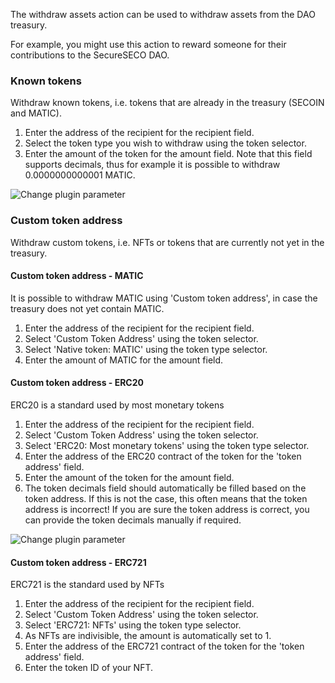 The withdraw assets action can be used to withdraw assets from the DAO treasury.

For example, you might use this action to reward someone for their contributions to the SecureSECO DAO.

### Known tokens
Withdraw known tokens, i.e. tokens that are already in the treasury (SECOIN and MATIC). 
1. Enter the address of the recipient for the recipient field.
1. Select the token type you wish to withdraw using the token selector.
1. Enter the amount of the token for the amount field. Note that this field supports decimals, thus for example it is possible to withdraw 0.0000000000001 MATIC.

![Change plugin parameter](/img/withdraw-assets-input.png)

### Custom token address
Withdraw custom tokens, i.e. NFTs or tokens that are currently not yet in the treasury.

#### Custom token address - MATIC
It is possible to withdraw MATIC using 'Custom token address', in case the treasury does not yet contain MATIC.

1. Enter the address of the recipient for the recipient field.
1. Select 'Custom Token Address' using the token selector.
1. Select 'Native token: MATIC' using the token type selector.
1. Enter the amount of MATIC for the amount field.

#### Custom token address - ERC20
ERC20 is a standard used by most monetary tokens
1. Enter the address of the recipient for the recipient field.
1. Select 'Custom Token Address' using the token selector.
1. Select 'ERC20: Most monetary tokens' using the token type selector.
1. Enter the address of the ERC20 contract of the token for the 'token address' field.
1. Enter the amount of the token for the amount field.
1. The token decimals field should automatically be filled based on the token address.
If this is not the case, this often means that the token address is incorrect! If you are sure the token address is correct, you can provide the token decimals manually if required.

![Change plugin parameter](/img/withdraw-assets-input-custom.png)

#### Custom token address - ERC721
ERC721 is the standard used by NFTs
1. Enter the address of the recipient for the recipient field.
1. Select 'Custom Token Address' using the token selector.
1. Select 'ERC721: NFTs' using the token type selector.
1. As NFTs are indivisible, the amount is automatically set to 1.
1. Enter the address of the ERC721 contract of the token for the 'token address' field.
1. Enter the token ID of your NFT.
